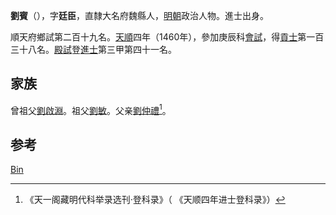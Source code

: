 {{Otheruses|刘宾}}

'''劉賓'''（{{bd|1425年||？}}），字'''廷臣'''，直隸大名府魏縣人，[[明朝|明朝]]政治人物。進士出身。

順天府鄉試第二百十九名。[[天顺_(明朝)|天順]]四年（1460年），參加庚辰科[[會試|會試]]，得[[貢士|貢士]]第一百三十八名。[[殿試|殿試]]登[[進士|進士]]第三甲第四十一名。

== 家族 ==
曾祖父[[劉啟淵|劉啟淵]]。祖父[[劉敏|劉敏]]。父亲[[劉仲禮|劉仲禮]]<ref>《天一阁藏明代科举录选刊·登科录》（ 《天顺四年进士登科录》）</ref>。

== 参考 ==
{{reflist}}

{{明朝人物小作品}}
{{天順四年庚辰科殿試金榜}}

{{Authority control}}
{{DEFAULTSORT:Liu刘}}
[[Category:刘姓|Bin]]
